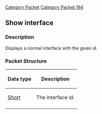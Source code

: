 [[Category Packet]]
[[Category Packet 194]]
{{packet|name=Show interface|description=Displays a normal interface.|opcode=137|type=Fixed|length=2|revision=194}}
== Show interface ==

=== Description ===

Displays a normal interface with the given id.

=== Packet Structure ===

{| border=2
! Data type
! Description
|-
| [[Data Types#Standard data types|Short]]
| The interface id.
|-
|}